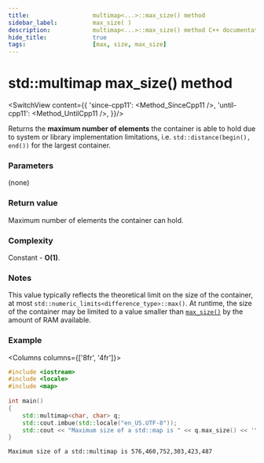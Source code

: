 ```yaml
---
title:					multimap<...>::max_size() method
sidebar_label:			max_size( )
description:			multimap<...>::max_size() method C++ documentation
hide_title:				true
tags:					[max, size, max_size]
---
```



<!----------------- Codes ---------------------->

<!-- max_size() -->

# std::multimap max_size() method

<SwitchView content={{
        'since-cpp11': <Method_SinceCpp11 />,
        'until-cpp11': <Method_UntilCpp11 />,
    }}/>

		
Returns the **maximum number of elements** the container is able to hold due to system or library implementation limitations,
i.e. `std::distance(begin(), end())` for the largest container.

### Parameters

(none)

### Return value

Maximum number of elements the container can hold.

### Complexity

Constant - **O(1)**.

### Notes

This value typically reflects the theoretical limit on the size of the container,
at most `std::numeric_limits<difference_type>::max()`.
At runtime, the size of the container may be limited to a value smaller than [`max_size()`](#) by the amount of RAM available.

### Example

<Columns columns={['8fr', '4fr']}>
<div>

```cpp title='Main.cpp' showLineNumbers
#include <iostream>
#include <locale>
#include <map>
 
int main()
{
    std::multimap<char, char> q;
    std::cout.imbue(std::locale("en_US.UTF-8"));    
    std::cout << "Maximum size of a std::map is " << q.max_size() << '\n';
}

```

</div>
<div>

```plaintext title="Possible output"
Maximum size of a std::multimap is 576,460,752,303,423,487
```

</div>
</Columns>
